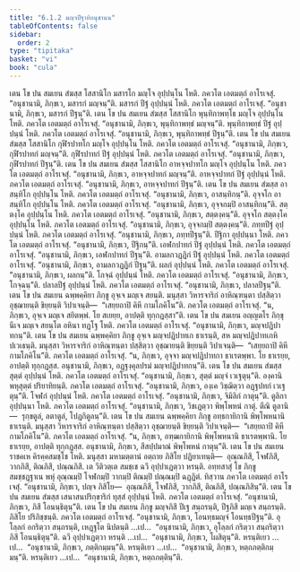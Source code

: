 ```yaml
---
title: "6.1.2 มญฺจปีฐาทิอนุชานน"
tableOfContents: false
sidebar:
  order: 2
type: "tipitaka"
basket: "vi"
book: "cula"
---
```



<DynamicBreadcrumb />

<Division number="297" book="cula">

<Paragraph number="1274" book="cula">
เตน โข ปน สมเยน สํฆสฺส โสสานิโก มสารโก มญฺโจ อุปฺปนฺโน โหติ. ภควโต เอตมตฺถํ อาโรเจสุํ. “อนุชานามิ, ภิกฺขเว, มสารกํ มญฺจนฺ”ติ. มสารกํ ปีฐํ อุปฺปนฺนํ โหติ. ภควโต เอตมตฺถํ อาโรเจสุํ. “อนุชานามิ, ภิกฺขเว, มสารกํ ปีฐนฺ”ติ.
</Paragraph>

<Paragraph number="1275" book="cula">
เตน โข ปน สมเยน สํฆสฺส โสสานิโก พุนฺทิกาพทฺโธ มญฺโจ อุปฺปนฺโน โหติ. ภควโต เอตมตฺถํ อาโรเจสุํ. “อนุชานามิ, ภิกฺขเว, พุนฺทิกาพทฺธํ มญฺจนฺ”ติ. พุนฺทิกาพทฺธํ ปีฐํ อุปฺปนฺนํ โหติ. ภควโต เอตมตฺถํ อาโรเจสุํ. “อนุชานามิ, ภิกฺขเว, พุนฺทิกาพทฺธํ ปีฐนฺ”ติ.
</Paragraph>

<Paragraph number="1276" book="cula">
เตน โข ปน สมเยน สํฆสฺส โสสานิโก กุฬีรปาทโก มญฺโจ อุปฺปนฺโน โหติ. ภควโต เอตมตฺถํ อาโรเจสุํ. “อนุชานามิ, ภิกฺขเว, กุฬีรปาทกํ มญฺจนฺ”ติ. กุฬีรปาทกํ ปีฐํ อุปฺปนฺนํ โหติ. ภควโต เอตมตฺถํ อาโรเจสุํ. “อนุชานามิ, ภิกฺขเว, กุฬีรปาทกํ ปีฐนฺ”ติ.
</Paragraph>

<Paragraph number="1277" book="cula">
เตน โข ปน สมเยน สํฆสฺส โสสานิโก อาหจฺจปาทโก มญฺโจ อุปฺปนฺโน โหติ. ภควโต เอตมตฺถํ อาโรเจสุํ. “อนุชานามิ, ภิกฺขเว, อาหจฺจปาทกํ มญฺจนฺ”ติ. อาหจฺจปาทกํ ปีฐํ อุปฺปนฺนํ โหติ. ภควโต เอตมตฺถํ อาโรเจสุํ. “อนุชานามิ, ภิกฺขเว, อาหจฺจปาทกํ ปีฐนฺ”ติ.
</Paragraph>

<Paragraph number="1278" book="cula">
เตน โข ปน สมเยน สํฆสฺส อาสนฺทิโก อุปฺปนฺโน โหติ. ภควโต เอตมตฺถํ อาโรเจสุํ. “อนุชานามิ, ภิกฺขเว, อาสนฺทิกนฺ”ติ. อุจฺจโก อาสนฺทิโก อุปฺปนฺโน โหติ. ภควโต เอตมตฺถํ อาโรเจสุํ. “อนุชานามิ, ภิกฺขเว, อุจฺจกมฺปิ อาสนฺทิกนฺ”ติ. สตฺตงฺโค อุปฺปนฺโน โหติ. ภควโต เอตมตฺถํ อาโรเจสุํ. “อนุชานามิ, ภิกฺขเว, สตฺตงฺคนฺ”ติ. อุจฺจโก สตฺตงฺโค อุปฺปนฺโน โหติ. ภควโต เอตมตฺถํ อาโรเจสุํ. “อนุชานามิ, ภิกฺขเว, อุจฺจกมฺปิ สตฺตงฺคนฺ”ติ. ภทฺทปีฐํ อุปฺปนฺนํ โหติ. ภควโต เอตมตฺถํ อาโรเจสุํ. “อนุชานามิ, ภิกฺขเว, ภทฺทปีฐนฺ”ติ. ปีฐิกา อุปฺปนฺนา โหติ. ภควโต เอตมตฺถํ อาโรเจสุํ. “อนุชานามิ, ภิกฺขเว, ปีฐิกนฺ”ติ. เอฬกปาทกํ ปีฐํ อุปฺปนฺนํ โหติ. ภควโต เอตมตฺถํ อาโรเจสุํ. “อนุชานามิ, ภิกฺขเว, เอฬกปาทกํ ปีฐนฺ”ติ. อามลกวฏฺฏิกํ ปีฐํ อุปฺปนฺนํ โหติ. ภควโต เอตมตฺถํ อาโรเจสุํ. “อนุชานามิ, ภิกฺขเว, อามลกวฏฺฏิกํ ปีฐนฺ”ติ. ผลกํ อุปฺปนฺนํ โหติ. ภควโต เอตมตฺถํ อาโรเจสุํ. “อนุชานามิ, ภิกฺขเว, ผลกนฺ”ติ. โกจฺฉํ อุปฺปนฺนํ โหติ. ภควโต เอตมตฺถํ อาโรเจสุํ. “อนุชานามิ, ภิกฺขเว, โกจฺฉนฺ”ติ. ปลาลปีฐํ อุปฺปนฺนํ โหติ. ภควโต เอตมตฺถํ อาโรเจสุํ. “อนุชานามิ, ภิกฺขเว, ปลาลปีฐนฺ”ติ.
</Paragraph>

<Paragraph number="1279" book="cula">
เตน โข ปน สมเยน ฉพฺพคฺคิยา ภิกฺขู อุจฺเจ มญฺเจ สยนฺติ. มนุสฺสา วิหารจาริกํ อาหิณฺฑนฺตา ปสฺสิตฺวา อุชฺฌายนฺติ ขิยฺยนฺติ วิปาเจนฺติ—  “เสยฺยถาปิ คิหี กามโภคิโน”ติ. ภควโต เอตมตฺถํ อาโรเจสุํ. “น, ภิกฺขเว, อุจฺเจ มญฺเจ สยิตพฺพํ. โย สเยยฺย, อาปตฺติ ทุกฺกฏสฺสา”ติ.
</Paragraph>

<Paragraph number="1280" book="cula">
เตน โข ปน สมเยน อญฺญตโร ภิกฺขุ นีเจ มญฺเจ สยนฺโต อหินา ทฏฺโฐ โหติ. ภควโต เอตมตฺถํ อาโรเจสุํ. “อนุชานามิ, ภิกฺขเว, มญฺจปฏิปาทกนฺ”ติ.
</Paragraph>

<Paragraph number="1281" book="cula">
เตน โข ปน สมเยน ฉพฺพคฺคิยา ภิกฺขู อุจฺเจ มญฺจปฏิปาทเก ธาเรนฺติ, สห มญฺจปฏิปาทเกหิ ปเวเธนฺติ. มนุสฺสา วิหารจาริกํ อาหิณฺฑนฺตา ปสฺสิตฺวา อุชฺฌายนฺติ ขิยฺยนฺติ วิปาเจนฺติ—  “เสยฺยถาปิ คิหี กามโภคิโน”ติ. ภควโต เอตมตฺถํ อาโรเจสุํ. “น, ภิกฺขเว, อุจฺจา มญฺจปฏิปาทกา ธาเรตพฺพา. โย ธาเรยฺย, อาปตฺติ ทุกฺกฏสฺส. อนุชานามิ, ภิกฺขเว, อฏฺฐงฺคุลปรมํ มญฺจปฏิปาทกนฺ”ติ.
</Paragraph>

<Paragraph number="1282" book="cula">
เตน โข ปน สมเยน สํฆสฺส สุตฺตํ อุปฺปนฺนํ โหติ. ภควโต เอตมตฺถํ อาโรเจสุํ. “อนุชานามิ, ภิกฺขเว, สุตฺตํ มญฺจํ เวเฐตุนฺ”ติ. องฺคานิ พหุสุตฺตํ ปริยาทิยนฺติ. ภควโต เอตมตฺถํ อาโรเจสุํ. “อนุชานามิ, ภิกฺขเว, องฺเค วิชฺฌิตฺวา อฏฺฐปทกํ เวเฐตุนฺ”ติ. โจฬกํ อุปฺปนฺนํ โหติ. ภควโต เอตมตฺถํ อาโรเจสุํ. “อนุชานามิ, ภิกฺขเว, จิมิลิกํ กาตุนฺ”ติ. ตูลิกา อุปฺปนฺนา โหติ. ภควโต เอตมตฺถํ อาโรเจสุํ. “อนุชานามิ, ภิกฺขเว, วิชเฏตฺวา พิพฺโพหนํ กาตุํ. ตีณิ ตูลานิ—  รุกฺขตูลํ, ลตาตูลํ, โปฏกิตูลนฺ”ติ.
</Paragraph>

<Paragraph number="1283" book="cula">
เตน โข ปน สมเยน ฉพฺพคฺคิยา ภิกฺขู อทฺธกายิกานิ พิพฺโพหนานิ ธาเรนฺติ. มนุสฺสา วิหารจาริกํ อาหิณฺฑนฺตา ปสฺสิตฺวา อุชฺฌายนฺติ ขิยฺยนฺติ วิปาเจนฺติ—  “เสยฺยถาปิ คิหี กามโภคิโน”ติ. ภควโต เอตมตฺถํ อาโรเจสุํ. “น, ภิกฺขเว, อฑฺฒกายิกานิ พิพฺโพหนานิ ธาเรตพฺพานิ. โย ธาเรยฺย, อาปตฺติ ทุกฺกฏสฺส. อนุชานามิ, ภิกฺขเว, สีสปฺปมาณํ พิพฺโพหนํ กาตุนฺ”ติ.
</Paragraph>

<Paragraph number="1284" book="cula">
เตน โข ปน สมเยน ราชคเห คิรคฺคสมชฺโช โหติ. มนุสฺสา มหามตฺตานํ อตฺถาย ภิสิโย ปฏิยาเทนฺติ—  อุณฺณภิสึ, โจฬภิสึ, วากภิสึ, ติณภิสึ, ปณฺณภิสึ. เต วีติวตฺเต สมชฺเช ฉวึ อุปฺปาเฏตฺวา หรนฺติ. อทฺทสาสุํ โข ภิกฺขู สมชฺชฏฺฐาเน พหุํ อุณฺณมฺปิ โจฬกมฺปิ วากมฺปิ ติณมฺปิ ปณฺณมฺปิ ฉฏฺฏิตํ. ทิสฺวาน ภควโต เอตมตฺถํ อาโรเจสุํ. “อนุชานามิ, ภิกฺขเว, ปญฺจ ภิสิโย—  อุณฺณภิสึ, โจฬภิสึ, วากภิสึ, ติณภิสึ, ปณฺณภิสินฺ”ติ.
</Paragraph>

<Paragraph number="1285" book="cula">
เตน โข ปน สมเยน สํฆสฺส เสนาสนปริกฺขาริกํ ทุสฺสํ อุปฺปนฺนํ โหติ. ภควโต เอตมตฺถํ อาโรเจสุํ. “อนุชานามิ, ภิกฺขเว, ภิสึ โอนนฺธิตุนฺ”ติ.
</Paragraph>

<Paragraph number="1286" book="cula">
เตน โข ปน สมเยน ภิกฺขู มญฺจภิสึ ปีเฐ สนฺถรนฺติ, ปีฐภิสึ มญฺเจ สนฺถรนฺติ. ภิสิโย ปริภิชฺชนฺติ. ภควโต เอตมตฺถํ อาโรเจสุํ. “อนุชานามิ, ภิกฺขเว, โอนทฺธมญฺจํ โอนทฺธปีฐนฺ”ติ. อุโลฺลกํ อกริตฺวา สนฺถรนฺติ, เหฏฺฐโต นิปตนฺติ …เป…  “อนุชานามิ, ภิกฺขเว, อุโลฺลกํ กริตฺวา สนฺถริตฺวา ภิสึ โอนนฺธิตุนฺ”ติ. ฉวึ อุปฺปาเฏตฺวา หรนฺติ …เป…  “อนุชานามิ, ภิกฺขเว, โผสิตุนฺ”ติ. หรนฺติเยว …เป…  “อนุชานามิ, ภิกฺขเว, ภตฺติกมฺมนฺ”ติ. หรนฺติเยว …เป…  “อนุชานามิ, ภิกฺขเว, หตฺถภตฺติกมฺมนฺ”ติ. หรนฺติเยว …เป…  “อนุชานามิ, ภิกฺขเว, หตฺถภตฺตินฺ”ติ.
</Paragraph>
</Division>